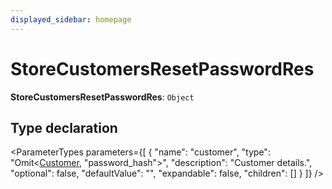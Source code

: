 ```yaml
---
displayed_sidebar: homepage
---
```



# StoreCustomersResetPasswordRes

 **StoreCustomersResetPasswordRes**: `Object`

## Type declaration

<ParameterTypes parameters={[
  {
    "name": "customer",
    "type": "Omit&#60;[Customer](../../entities/classes/entities.Customer.mdx), \"password_hash\"&#62;",
    "description": "Customer details.",
    "optional": false,
    "defaultValue": "",
    "expandable": false,
    "children": []
  }
]} />
